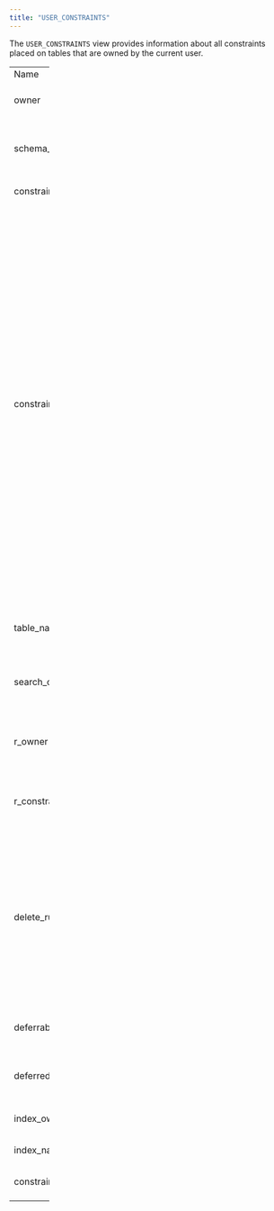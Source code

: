 ```yaml
---
title: "USER_CONSTRAINTS"
---
```


<div id="user_constraints" class="registered_link"></div>


The `USER_CONSTRAINTS` view provides information about all constraints placed on tables that are owned by the current user.

<table style="width:14%;">
<colgroup>
<col style="width: 2%" />
<col style="width: 2%" />
<col style="width: 8%" />
</colgroup>
<tbody>
<tr class="odd">
<td>Name</td>
<td>Type</td>
<td>Description</td>
</tr>
<tr class="even">
<td>owner</td>
<td>TEXT</td>
<td>The name of the owner of the constraint.</td>
</tr>
<tr class="odd">
<td>schema_name</td>
<td>TEXT</td>
<td>Name of the schema in which the constraint belongs.</td>
</tr>
<tr class="even">
<td>constraint_name</td>
<td>TEXT</td>
<td>The name of the constraint.</td>
</tr>
<tr class="odd">
<td><p>constraint_type</p></td>
<td><p>TEXT</p></td>
<td><p>The constraint type. Possible values are:</p>
<blockquote>
<p>C – check constraint</p>
<p>F – foreign key constraint</p>
<p>P – primary key constraint</p>
<p>U – unique key constraint</p>
<p>R – referential integrity constraint</p>
<p>V – constraint on a view</p>
<p>O – with read-only, on a view</p>
</blockquote></td>
</tr>
<tr class="even">
<td>table_name</td>
<td>TEXT</td>
<td>Name of the table to which the constraint belongs.</td>
</tr>
<tr class="odd">
<td>search_condition</td>
<td>TEXT</td>
<td>Search condition that applies to a check constraint.</td>
</tr>
<tr class="even">
<td>r_owner</td>
<td>TEXT</td>
<td>Owner of a table referenced by a referential constraint.</td>
</tr>
<tr class="odd">
<td>r_constraint_name</td>
<td>TEXT</td>
<td>Name of the constraint definition for a referenced table.</td>
</tr>
<tr class="even">
<td><p>delete_rule</p></td>
<td><p>TEXT</p></td>
<td><p>The delete rule for a referential constraint. Possible values are:</p>
<blockquote>
<p>C – cascade</p>
<p>R – restrict</p>
<p>N – no action</p>
</blockquote></td>
</tr>
<tr class="odd">
<td>deferrable</td>
<td>BOOLEAN</td>
<td>Specified if the constraint is deferrable (T or F).</td>
</tr>
<tr class="even">
<td>deferred</td>
<td>BOOLEAN</td>
<td>Specifies if the constraint has been deferred (T or F).</td>
</tr>
<tr class="odd">
<td>index_owner</td>
<td>TEXT</td>
<td>User name of the index owner.</td>
</tr>
<tr class="even">
<td>index_name</td>
<td>TEXT</td>
<td>The name of the index.</td>
</tr>
<tr class="odd">
<td>constraint_def</td>
<td>TEXT</td>
<td>The definition of the constraint.</td>
</tr>
</tbody>
</table>
